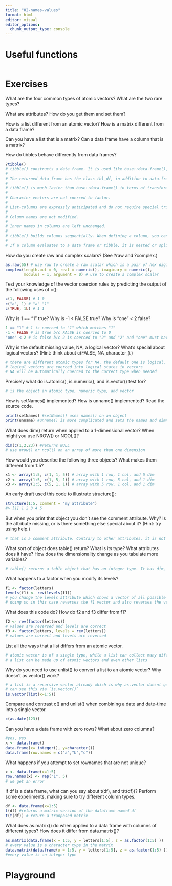 ```yaml
---
title: "02-names-values"
format: html
editor: visual
editor_options: 
  chunk_output_type: console
---
```


# Useful functions
```r

```

# Exercises
What are the four common types of atomic vectors? What are the two rare types?

What are attributes? How do you get them and set them?

How is a list different from an atomic vector? How is a matrix different from a data frame?

Can you have a list that is a matrix? Can a data frame have a column that is a matrix?

How do tibbles behave differently from data frames?
```r
?tibble()
# tibble() constructs a data frame. It is used like base::data.frame(), but with a couple notable differences:
# 
# The returned data frame has the class tbl_df, in addition to data.frame. This allows so-called "tibbles" to exhibit some special behaviour, such as enhanced printing. Tibbles are fully described in tbl_df.
# 
# tibble() is much lazier than base::data.frame() in terms of transforming the user's input.
# 
# Character vectors are not coerced to factor.
# 
# List-columns are expressly anticipated and do not require special tricks.
# 
# Column names are not modified.
# 
# Inner names in columns are left unchanged.
# 
# tibble() builds columns sequentially. When defining a column, you can refer to columns created earlier in the call. Only columns of length one are recycled.
#
# If a column evaluates to a data frame or tibble, it is nested or spliced. If it evaluates to a matrix or a array, it remains a matrix or array, respectively. See examples.
```

How do you create raw and complex scalars? (See ?raw and ?complex.)
```r
as.raw(55) # use raw to create a raw scalar which is a pair of hex digits, as long as they are between 0 and 255
complex(length.out = 0, real = numeric(), imaginary = numeric(),
        modulus = 1, argument = 0) # use to create a complex scalar
```

Test your knowledge of the vector coercion rules by predicting the output of the following uses of c():
```r
c(1, FALSE) # 1 0
c("a", 1) # "a" "1"
c(TRUE, 1L) # 1 1 
```

Why is 1 == "1" true? Why is -1 < FALSE true? Why is "one" < 2 false?
```r
1 == "1" # 1 is coerced to "1" which matches "1"
-1 < FALSE # is true b/c FALSE is coerced to 0
"one" < 2 # is false b/c 2 is coerced to "2" and "2" and "one" must have a higher ASCII or UTF-8 code than "2"
```

Why is the default missing value, NA, a logical vector? What’s special about logical vectors? (Hint: think about c(FALSE, NA_character_).)
```r
# there are different atomic types for NA, the default one is logical.
# logical vectors are coerced into logical states in vectors
# NA will be automatically coerced to the correct type when needed
```

Precisely what do is.atomic(), is.numeric(), and is.vector() test for?
```r
# is the object an atomic type, numeric type, and vector
```

How is setNames() implemented? How is unname() implemented? Read the source code.
```r
print(setNames) #setNames() uses names() on an object
print(unname) #unname() is more complicated and sets the names and dimnames as null if either of them are not null already
```

What does dim() return when applied to a 1-dimensional vector? When might you use NROW() or NCOL()?
```r
dim(c(1,2,23)) #returns NULL
# use nrow() or ncol() on an array of more than one dimension
```

How would you describe the following three objects? What makes them different from 1:5?
```r
x1 <- array(1:5, c(1, 1, 5)) # array with 1 row, 1 col, and 5 dim
x2 <- array(1:5, c(1, 5, 1)) # array with 1 row, 5 col, and 1 dim
x3 <- array(1:5, c(5, 1, 1)) # array with 5 row, 1 col, and 1 dim
```

An early draft used this code to illustrate structure():
```r
structure(1:5, comment = "my attribute")
#> [1] 1 2 3 4 5
```
But when you print that object you don’t see the comment attribute. Why? Is the attribute missing, or is there something else special about it? (Hint: try using help.)

```r
# that is a comment attribute. Contrary to other attributes, it is not printed. Asigning null removes the comment.
```
 
What sort of object does table() return? What is its type? What attributes does it have? How does the dimensionality change as you tabulate more variables?

```r
# table() returns a table object that has an integer type. It has dim, dimnames, nad class attributes. 
```

What happens to a factor when you modify its levels?
```r
f1 <- factor(letters)
levels(f1) <- rev(levels(f1))
# you change the levels attribute which shows a vector of all possible values
# doing so in this case reverses the f1 vector and also reverses the vector in the levels attribute
```

What does this code do? How do f2 and f3 differ from f1?
```r
f2 <- rev(factor(letters))
# values are reversed and levels are correct
f3 <- factor(letters, levels = rev(letters))
# values are correct and levels are reversed
```

List all the ways that a list differs from an atomic vector.
```r
# atomic vector is of a single type, while a list can collect many different types
# a list can be made up of atomic vectors and even other lists
```

Why do you need to use unlist() to convert a list to an atomic vector? Why doesn’t as.vector() work?
```r
# a list is a recursive vector already which is why as.vector doesnt quite work
# can see this via `is.vector()`
is.vector(list(x=1:5))
```

Compare and contrast c() and unlist() when combining a date and date-time into a single vector.
```r
c(as.date(123))
```

Can you have a data frame with zero rows? What about zero columns?
```r
#yes, yes
x <- data.frame()
data.frame(x= integer(), y=character())
data.frame(row.names = c("a","b","c"))
```

What happens if you attempt to set rownames that are not unique?
```r
x <- data.frame(x=1:5)
row.names(x) <- rep("1", 5)
# we get an error
```

If df is a data frame, what can you say about t(df), and t(t(df))? Perform some experiments, making sure to try different column types.
```r
df <- data.frame(x=1:5)
t(df) #returns a matrix version of the dataframe named df
t(t(df)) # return a tranposed matrix
```

What does as.matrix() do when applied to a data frame with columns of different types? How does it differ from data.matrix()?
```r
as.matrix(data.frame(x = 1:5, y = letters[1:5], z = as.factor(1:5) ))
# every value is a character type in the matrix
data.matrix(data.frame(x = 1:5, y = letters[1:5], z = as.factor(1:5) ))
#every value is an integer type
```

# Playground

